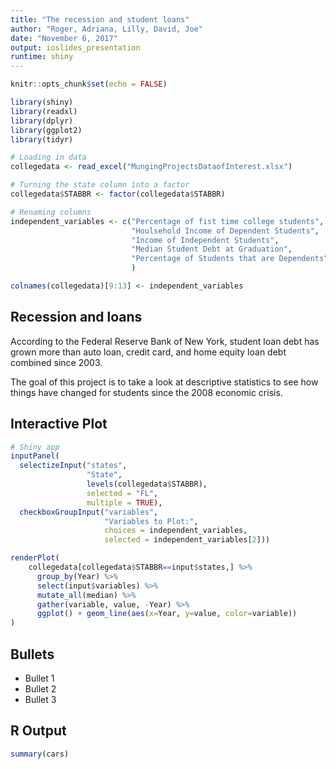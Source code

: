 ```yaml
---
title: "The recession and student loans"
author: "Roger, Adriana, Lilly, David, Joe"
date: "November 6, 2017"
output: ioslides_presentation
runtime: shiny
---
```


```r
knitr::opts_chunk$set(echo = FALSE)

library(shiny)
library(readxl)
library(dplyr)
library(ggplot2)
library(tidyr)

# Loading in data
collegedata <- read_excel("MungingProjectsDataofInterest.xlsx")

# Turning the state column into a factor
collegedata$STABBR <- factor(collegedata$STABBR)

# Renaming columns
independent_variables <- c("Percentage of fist time college students", 
                           "Houlsehold Income of Dependent Students", 
                           "Income of Independent Students", 
                           "Median Student Debt at Graduation",
                           "Percentage of Students that are Dependents"
                           )

colnames(collegedata)[9:13] <- independent_variables
```

## Recession and loans 

According to the Federal Reserve Bank of New York, student loan debt has grown more than auto loan, credit card, and home equity loan debt combined since 2003. 

The goal of this project is to take a look at descriptive statistics to see how things have changed for students since the 2008 economic crisis.

## Interactive Plot

```r
# Shiny app
inputPanel(
  selectizeInput("states",
                 "State",
                 levels(collegedata$STABBR),
                 selected = "FL",
                 multiple = TRUE), 
  checkboxGroupInput("variables",
                     "Variables to Plot:",
                     choices = independent_variables,
                     selected = independent_variables[2]))

renderPlot(
    collegedata[collegedata$STABBR==input$states,] %>%
      group_by(Year) %>% 
      select(input$variables) %>%
      mutate_all(median) %>%
      gather(variable, value, -Year) %>%
      ggplot() + geom_line(aes(x=Year, y=value, color=variable))
)
```

## Bullets

- Bullet 1
- Bullet 2
- Bullet 3

## R Output

```r
summary(cars)
```


